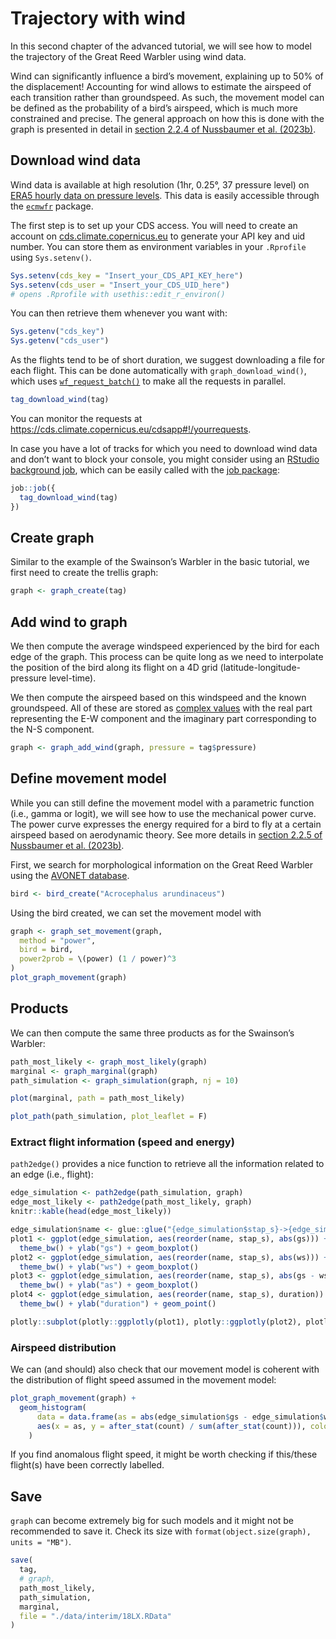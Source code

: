 # Trajectory with wind

In this second chapter of the advanced tutorial, we will see how to model the trajectory of the Great Reed Warbler using wind data. 

Wind can significantly influence a bird's movement, explaining up to 50% of the displacement! Accounting for wind allows to estimate the airspeed of each transition rather than groundspeed. As such, the movement model can be defined as the probability of a bird's airspeed, which is much more constrained and precise. The general approach on how this is done with the graph is presented in detail in <a href="https://besjournals.onlinelibrary.wiley.com/doi/10.1111/2041-210X.14082#mee314082-sec-0008-title)" target="_blank">section 2.2.4 of Nussbaumer et al. (2023b)</a>.

## Download wind data

Wind data is available at high resolution (1hr, 0.25°, 37 pressure level) on <a href="https://doi.org/10.24381/cds.bd0915c6" target="_blank">ERA5 hourly data on pressure levels</a>. This data is easily accessible through the <a href="https://bluegreen-labs.github.io/ecmwfr" target="_blank">`ecmwfr`</a> package. 

The first step is to set up your CDS access. You will need to create an account on <a href="https://cds.climate.copernicus.eu/user/register" target="_blank">cds.climate.copernicus.eu</a> to generate your API key and uid number. You can store them as environment variables in your `.Rprofile` using `Sys.setenv()`.

```r
Sys.setenv(cds_key = "Insert_your_CDS_API_KEY_here")
Sys.setenv(cds_user = "Insert_your_CDS_UID_here")
# opens .Rprofile with usethis::edit_r_environ() 
```

You can then retrieve them whenever you want with:

```r
Sys.getenv("cds_key")
Sys.getenv("cds_user")
```

As the flights tend to be of short duration, we suggest downloading a file for each flight. This can be done automatically with `graph_download_wind()`, which uses <a href="https://bluegreen-labs.github.io/ecmwfr/articles/advanced_vignette.html#batch-parallel-requests" target="_blank">`wf_request_batch()`</a> to make all the requests in parallel. 

```r
tag_download_wind(tag)
```

You can monitor the requests at <a href="https://cds.climate.copernicus.eu/cdsapp#!/yourrequests" target="_blank">https://cds.climate.copernicus.eu/cdsapp#!/yourrequests</a>.

In case you have a lot of tracks for which you need to download wind data and don't want to block your console, you might consider using an <a href="https://solutions.rstudio.com/r/jobs/" target="_blank">RStudio background job</a>, which can be easily called with the <a href="https://lindeloev.github.io/job/" target="_blank">job package</a>:

```r
job::job({
  tag_download_wind(tag)
})
```

## Create graph

Similar to the example of the Swainson's Warbler in the basic tutorial, we first need to create the trellis graph:

```r
graph <- graph_create(tag)
```

## Add wind to graph

We then compute the average windspeed experienced by the bird for each edge of the graph. This process can be quite long as we need to interpolate the position of the bird along its flight on a 4D grid (latitude-longitude-pressure level-time). 

We then compute the airspeed based on this windspeed and the known groundspeed. All of these are stored as <a href="https://stat.ethz.ch/R-manual/R-devel/library/base/html/complex.html" target="_blank">complex values</a> with the real part representing the E-W component and the imaginary part corresponding to the N-S component.

```r
graph <- graph_add_wind(graph, pressure = tag$pressure)
```

## Define movement model

While you can still define the movement model with a parametric function (i.e., gamma or logit), we will see how to use the mechanical power curve. The power curve expresses the energy required for a bird to fly at a certain airspeed based on aerodynamic theory. See more details in <a href="https://besjournals.onlinelibrary.wiley.com/doi/10.1111/2041-210X.14082#mee314082-sec-0009-title" target="_blank">section 2.2.5 of Nussbaumer et al. (2023b)</a>.

First, we search for morphological information on the Great Reed Warbler using the <a href="https://doi.org/10.6084/m9.figshare.16586228.v5" target="_blank">AVONET database</a>.

```r
bird <- bird_create("Acrocephalus arundinaceus")
```

Using the bird created, we can set the movement model with

```r
graph <- graph_set_movement(graph,
  method = "power",
  bird = bird,
  power2prob = \(power) (1 / power)^3
)
plot_graph_movement(graph)
```

## Products

We can then compute the same three products as for the Swainson's Warbler:

```r
path_most_likely <- graph_most_likely(graph)
marginal <- graph_marginal(graph)
path_simulation <- graph_simulation(graph, nj = 10)
```

```r
plot(marginal, path = path_most_likely)
```

```r
plot_path(path_simulation, plot_leaflet = F)
```

### Extract flight information (speed and energy)

`path2edge()` provides a nice function to retrieve all the information related to an edge (i.e., flight):

```r
edge_simulation <- path2edge(path_simulation, graph)
edge_most_likely <- path2edge(path_most_likely, graph)
knitr::kable(head(edge_most_likely))
```


```r
edge_simulation$name <- glue::glue("{edge_simulation$stap_s}->{edge_simulation$stap_t}")
plot1 <- ggplot(edge_simulation, aes(reorder(name, stap_s), abs(gs))) +
  theme_bw() + ylab("gs") + geom_boxplot()
plot2 <- ggplot(edge_simulation, aes(reorder(name, stap_s), abs(ws))) +
  theme_bw() + ylab("ws") + geom_boxplot()
plot3 <- ggplot(edge_simulation, aes(reorder(name, stap_s), abs(gs - ws))) +
  theme_bw() + ylab("as") + geom_boxplot()
plot4 <- ggplot(edge_simulation, aes(reorder(name, stap_s), duration)) +
  theme_bw() + ylab("duration") + geom_point()

plotly::subplot(plotly::ggplotly(plot1), plotly::ggplotly(plot2), plotly::ggplotly(plot3), plotly::ggplotly(plot4), nrows = 4, titleY = TRUE)
```

### Airspeed distribution

We can (and should) also check that our movement model is coherent with the distribution of flight speed assumed in the movement model:

```r
plot_graph_movement(graph) + 
  geom_histogram(
      data = data.frame(as = abs(edge_simulation$gs - edge_simulation$ws)),
      aes(x = as, y = after_stat(count) / sum(after_stat(count))), color="black", fill=NA, bins=100
    )
```

If you find anomalous flight speed, it might be worth checking if this/these flight(s) have been correctly labelled. 

## Save

`graph` can become extremely big for such models and it might not be recommended to save it. Check its size with `format(object.size(graph), units = "MB")`.

```r
save(
  tag,
  # graph,
  path_most_likely,
  path_simulation,
  marginal,
  file = "./data/interim/18LX.RData"
)
```

